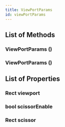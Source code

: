 ```yaml
---
title: ViewPortParams
id: viewPortParams
---
```


## List of Methods

### ViewPortParams ()

### ViewPortParams ()

## List of Properties

### Rect viewport

### bool scissorEnable

### Rect scissor

